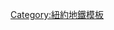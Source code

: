 {{鐵道路線|
| 模板名稱 = 紐約地鐵N線
| 名稱 = [[File:NYCS-bull-trans-N.svg|紐約地鐵N線|30px]] [[紐約地鐵N線]]
| 代表色 = #{{NYCS color|yellow}}
| 背景顏色 = #FFFFFF
| 車站列表 = [[阿斯托利亞-迪特馬斯林蔭路車站|阿斯托利亞-迪特馬斯林蔭路]] - [[阿斯托利亞林蔭路車站|阿斯托利亞林蔭路]] - [[30大道車站|30大道]] - [[百老匯車站 (BMT阿斯托利亞線)|百老匯]] - [[36大道車站|36大道]] - [[39大道車站 (BMT阿斯托利亞線)|39大道]] - [[皇后區廣場車站|皇后區廣場]] - [[萊辛頓大道／59街車站|莱辛頓大道／59街]] - [[第五大道-59街車站|第五大道-59街]] - [[57街-第七大道車站|57街]] - [[49街車站 (BMT百老匯線)|49街]] - [[時報廣場-42街／港務局客運總站車站|時報廣場-42街]] - [[34街-先驅廣場車站|34街-先驅廣場]] - [[28街車站 (BMT百老匯線)|28街]] - [[23街車站 (BMT百老匯線)|23街]] - [[14街-聯合廣場車站|14街-聯合廣場]] - [[第八街-紐約大學車站|第八街-紐約大學]] - [[王子街車站|王子街]] - [[堅尼街車站|堅尼街]] -（深夜途經[[市政府車站 (BMT百老匯線)|市政府]] - [[錢伯斯街-世界貿易中心／公園廣場／科特蘭街車站|科特蘭街]] - [[雷克托街車站 (BMT百老匯線)|雷克托街]] - [[南碼頭／白廳街車站|白廳街-南碼頭]] - [[區公所／法庭街車站|法庭街]] - [[傑伊街-都會科技車站|傑伊街-都會科技]] - [[德卡爾布大道車站 (BMT線)|德卡爾布大道]] -） [[大西洋大道-巴克萊中心車站|大西洋大道-巴克萊中心]] - [[聯合街車站 (BMT第四大道線)|聯合街]] - [[第四大道／第九街車站|第九街]] - [[展望大道車站 (BMT第四大道線)|展望大道]] - [[25街車站 (BMT第四大道線)|25街]] - [[36街車站 (BMT第四大道線)|36街]] - [[45街車站 (BMT第四大道線)|45街]] - [[53街車站 (BMT第四大道線)|53街]] - [[59街車站 (BMT第四大道線)|59街]] - [[第八大道車站 (BMT海灘線)|第八大道]] - [[漢密爾頓堡公園道車站 (BMT海灘線)|漢密爾頓堡公園道]] - [[62街／新烏德勒支大道車站|新烏德勒支大道]] - [[18大道車站 (BMT海灘線)|18大道]] - [[20大道車站 (BMT海灘線)|20大道]] - [[海灣公園道車站 (BMT海灘線)|海灣公園道]] - [[金斯公路車站 (BMT海灘線)|金斯公路]] - [[U大道車站 (BMT海灘線)|U大道]] - [[86街車站 (BMT海灘線)|86街]] - [[康尼島-斯提威爾大道車站|康尼島-斯提威爾大道]]<br />尖峰時段途經路線：[[96街車站 (第二大道線)|96街]] - [[86街車站 (第二大道線)|86街]] - [[72街車站 (第二大道線)|72街]] - [[萊辛頓大道-63街車站|萊辛頓大道-63街]] - [[57街-第七大道車站|57街-第七大道]] - [[時報廣場-42街／港務局客運總站車站|時報廣場-42街]]
}}<noinclude>
[[Category:紐約地鐵模板]]
</noinclude>